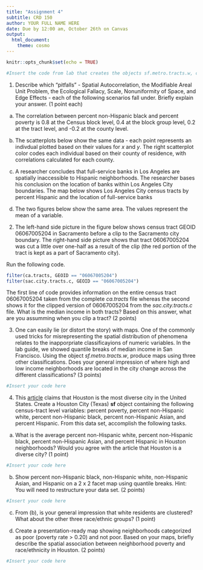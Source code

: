 ```yaml
---
title: "Assignment 4"
subtitle: CRD 150
author: YOUR FULL NAME HERE
date: Due by 12:00 am, October 26th on Canvas
output: 
  html_document:
    theme: cosmo
---
```



```r
knitr::opts_chunk$set(echo = TRUE)
```

```r
#Insert the code from lab that creates the objects sf.metro.tracts.w, ca.tracts and sac.city.tracts.c
```

1. Describe which "pitfalls" - Spatial Autocorrelation, the Modifiable Areal Unit Problem, the Ecological Fallacy, Scale, Nonuniformity of Space, and Edge Effects - each of the following scenarios fall under. Briefly explain your answer. (1 point each)

a. The correlation between percent non-Hispanic black and percent poverty is 0.8 at the Census block level, 0.4 at the block group level, 0.2 at the tract level, and -0.2 at the county level.

b. The scatterplots below show the same data - each point represents an indivdual plotted based on their values for *x* and *y*.  The right scatterplot color codes each individual based on their county of residence, with correlations calculated for each county.

c. A researcher concludes that full-service banks in Los Angeles are spatially inaccessible to Hispanic neighborhoods. The researcher bases his conclusion on the location of banks within Los Angeles City boundaries.  The map below shows Los Angeles City census tracts by percent Hispanic and the location of full-service banks  

d. The two figures below show the same area. The values represent the mean of a variable.  

2. The left-hand side picture in the figure below shows census tract GEOID 06067005204 in Sacramento before a clip to the Sacramento city boundary.  The right-hand side picture shows that tract 06067005204 was cut a little over one-half as a result of the clip (the red portion of the tract is kept as a part of Sacramento city). 

Run the following code.  

```r
filter(ca.tracts, GEOID == "06067005204")
filter(sac.city.tracts.c, GEOID == "06067005204")
```

The first line of code provides information on the entire census tract 06067005204 taken from the complete *ca.tracts* file whereas the second shows it for the clipped version of 06067005204 from the *sac.city.tracts.c* file.  What is the median income in both tracts?  Based on this answer, what are you assumming when you clip a tract? (2 points)

3. One can easily lie (or distort the story) with maps.  One of the commonly used tricks for misrepresenting the spatial distribution of phenomena relates to the inapporpriate classificayions of numeric variables.  In the lab guide, we showed quantile breaks of median income in San Francisco.  Using the object *sf.metro.tracts.w*, produce maps using three other classifications.  Does your general impression of where high and low income neighborhoods are located in the city change across the different classifications? (3 points)

```r
#Insert your code here
```
  
4. This [article](http://www.latimes.com/nation/la-na-houston-diversity-2017-htmlstory.html) claims that Houston is the most diverse city in the United States.  Create a Houston City (Texas) **sf** object containing the following census-tract level variables: percent poverty, percent non-Hispanic white, percent non-Hispanic black, percent non-Hispanic Asian, and percent Hispanic.  From this data set, accomplish the following tasks.

a. What is the average percent non-Hispanic white, percent non-Hispanic black, percent non-Hispanic Asian, and percent Hispanic in Houston neighborhoods? Would you agree with the article that Houston is a diverse city? (1 point)

```r
#Insert your code here
```

b. Show percent non-Hispanic black, non-Hispanic white, non-Hispanic Asian, and Hispanic on a 2 x 2 facet map using quantile breaks. Hint: You will need to restructure your data set. (2 points)

```r
#Insert your code here
```

c. From (b), is your general impression that white residents are clustered? What about the other three race/ethnic groups?  (1 point)

d. Create a presentation-ready map showing neighborhoods categorized as poor (poverty rate > 0.20) and not poor.  Based on your maps, briefly describe the spatial association between neighborhood poverty and race/ethnicity in Houston. (2 points)

```r
#Insert your code here
```
